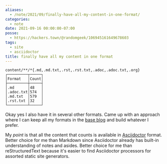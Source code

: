 ```yaml
---
aliases:
  - /note/2021/09/finally-have-all-my-content-in-one-format/
categories:
  - note
date: 2021-09-16 00:00:00-07:00
posse:
  - https://hackers.town/@randomgeek/106945161649678603
tags:
  - site
  - asciidoctor
title: finally have all my content in one format
---
```


```
content/**/*{.md,.md.txt,.rst,.rst.txt,.adoc,.adoc.txt,.org}
┌─────────┬─────┐
│Format   │Count│
├─────────┼─────┤
│.md      │48   │
│.adoc.txt│574  │
│.md.txt  │579  │
│.rst.txt │32   │
└─────────┴─────┘
```

[base blog]: /post/2021/08/pared-down-to-the-base-blog/

Okay yes I also have it in several other formats. Came up with an approach
where I can keep all my formats in the [base blog][] and build whatever I
prefer.

[Asciidoctor]: https://asciidoctor.org

My *point* is that all the content that counts is available in [Asciidoctor][]
format. Better choice for me than Markdown since Asciidoctor already has
built-in understanding of notes and asides. Better choice for me than
reStructuredText because it's easier to find Asciidoctor processors for
assorted static site generators.
